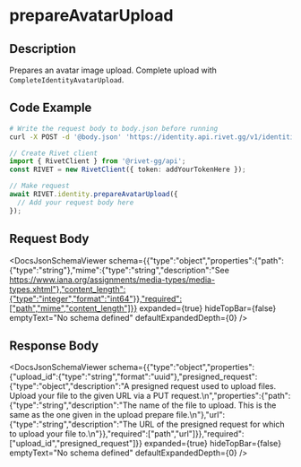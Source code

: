 

# prepareAvatarUpload

## Description

Prepares an avatar image upload. Complete upload with `CompleteIdentityAvatarUpload`.


## Code Example

<CodeGroup title='Request' tag='POST' label='https://identity.api.rivet.gg/v1/identities/avatar-upload/prepare'>

```bash {{ title: 'cURL' }}
# Write the request body to body.json before running
curl -X POST -d '@body.json' 'https://identity.api.rivet.gg/v1/identities/avatar-upload/prepare'
```

```ts
// Create Rivet client
import { RivetClient } from '@rivet-gg/api';
const RIVET = new RivetClient({ token: addYourTokenHere });

// Make request
await RIVET.identity.prepareAvatarUpload({
  // Add your request body here
});
```

</CodeGroup>


## Request Body

<DocsJsonSchemaViewer
  schema={{"type":"object","properties":{"path":{"type":"string"},"mime":{"type":"string","description":"See https://www.iana.org/assignments/media-types/media-types.xhtml"},"content_length":{"type":"integer","format":"int64"}},"required":["path","mime","content_length"]}}
  expanded={true}
  hideTopBar={false}
  emptyText="No schema defined"
  defaultExpandedDepth={0}
/>


## Response Body

<DocsJsonSchemaViewer
  schema={{"type":"object","properties":{"upload_id":{"type":"string","format":"uuid"},"presigned_request":{"type":"object","description":"A presigned request used to upload files.  Upload your file to the given URL via a PUT request.\n","properties":{"path":{"type":"string","description":"The name of the file to upload.  This is the same as the one given in the upload prepare file.\n"},"url":{"type":"string","description":"The URL of the presigned request for which to upload your file to.\n"}},"required":["path","url"]}},"required":["upload_id","presigned_request"]}}
  expanded={true}
  hideTopBar={false}
  emptyText="No schema defined"
  defaultExpandedDepth={0}
/>

